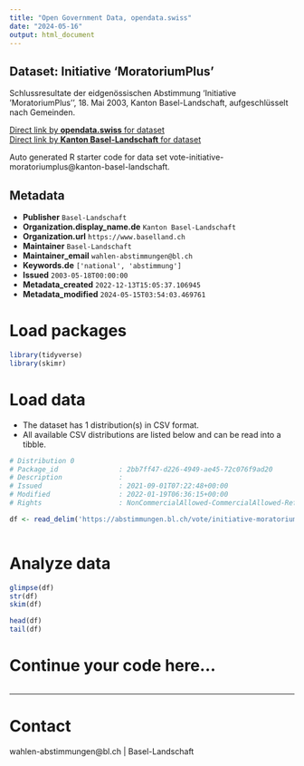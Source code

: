```yaml
---
title: "Open Government Data, opendata.swiss"
date: "2024-05-16"
output: html_document
---
```


## Dataset: Initiative 'MoratoriumPlus'

Schlussresultate der eidgenössischen Abstimmung 'Initiative 'MoratoriumPlus'', 18. Mai 2003, Kanton Basel-Landschaft, aufgeschlüsselt nach Gemeinden.

[Direct link by **opendata.swiss** for dataset](https://opendata.swiss/de/dataset/initiative-moratoriumplus)<br>
[Direct link by **Kanton Basel-Landschaft** for dataset](https://abstimmungen.bl.ch/vote/initiative-moratoriumplus/data)

Auto generated R starter code for data set vote-initiative-moratoriumplus@kanton-basel-landschaft.

## Metadata

- **Publisher** `Basel-Landschaft`
- **Organization.display_name.de** `Kanton Basel-Landschaft`
- **Organization.url** `https://www.baselland.ch`
- **Maintainer** `Basel-Landschaft`
- **Maintainer_email** `wahlen-abstimmungen@bl.ch`
- **Keywords.de** `['national', 'abstimmung']`
- **Issued** `2003-05-18T00:00:00`
- **Metadata_created** `2022-12-13T15:05:37.106945`
- **Metadata_modified** `2024-05-15T03:54:03.469761`


# Load packages

```r

library(tidyverse)
library(skimr)

```

# Load data

-   The dataset has 1 distribution(s) in CSV format.
-   All available CSV distributions are listed below and can be read into a tibble.

```r

# Distribution 0
# Package_id               : 2bb7ff47-d226-4949-ae45-72c076f9ad20
# Description              : 
# Issued                   : 2021-09-01T07:22:48+00:00
# Modified                 : 2022-01-19T06:36:15+00:00
# Rights                   : NonCommercialAllowed-CommercialAllowed-ReferenceRequired

df <- read_delim('https://abstimmungen.bl.ch/vote/initiative-moratoriumplus/data-csv')



```

# Analyze data

```r

glimpse(df)
str(df)
skim(df)

head(df)
tail(df)

```

# Continue your code here...

```r

```

------------------------------------------------------------------------

# Contact

wahlen-abstimmungen@bl.ch | Basel-Landschaft
